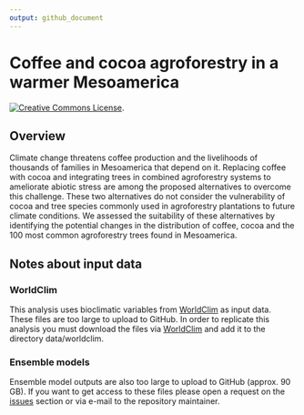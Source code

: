 ```yaml
---
output: github_document
---
```


# Coffee and cocoa agroforestry in a warmer Mesoamerica

<a rel="license" href="http://creativecommons.org/licenses/by/4.0/"><img alt="Creative Commons License" style="border-width:0" src="https://i.creativecommons.org/l/by/4.0/88x31.png" /></a>.

## Overview

Climate change threatens coffee production and the livelihoods of thousands of families in Mesoamerica that depend on it. Replacing coffee with cocoa and integrating trees in combined agroforestry systems to ameliorate abiotic stress are among the proposed alternatives to overcome this challenge. These two alternatives do not consider the vulnerability of cocoa and tree species commonly used in agroforestry plantations to future climate conditions. We assessed the suitability of these alternatives by identifying the potential changes in the distribution of coffee, cocoa and the 100 most common agroforestry trees found in Mesoamerica. 

## Notes about input data

### WorldClim

This analysis uses bioclimatic variables from [WorldClim](http://www.worldclim.org/version1) as input data. These files are too large to upload to GitHub. In order to replicate this analysis you must download the files via [WorldClim](http://www.worldclim.org/version1) and add it to the directory data/worldclim.

### Ensemble models

Ensemble model outputs are also too large to upload to GitHub (approx. 90 GB). If you want to get access to these files please open a request on the [issues](https://github.com/kauedesousa/enm_agroforestry/issues) section or via e-mail to the repository maintainer.


